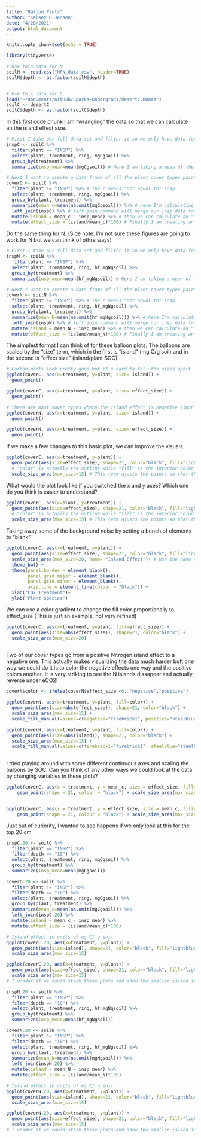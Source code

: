 ```yaml
---
title: "Baloon Plots"
author: "Kelsey H Jensen"
date: "4/28/2021"
output: html_document
---
```


```r
knitr::opts_chunk$set(echo = TRUE)

library(tidyverse)

# Use this data for N
soilN <- read.csv("HFN_data.csv", header=TRUE)
soilN$depth <- as.factor(soilN$depth)


# Use this data for C. 
load("~/Documents/GitHub/Sparks-undergrads/desertC.RData")
soilC <- desertC
soilC$depth <- as.factor(soilC$depth)
```


In this first code chunk I am "wrangling" the data so that we can calculate an the island effect size.  
```r
# First I take our full data set and filter it so we only have data for interspace
inspC <- soilC %>% 
  filter(plant == "INSP") %>% 
  select(plant, treatment, ring, mgCgsoil) %>% 
  group_by(treatment) %>% 
  summarize(insp_mean=mean(mgCgsoil)) # Here I am taking a mean of the SOC concentration across depths (mgC/ g Soil)

# Next I want to create a data frame of all the plant cover types paired with the INSP data
coverC <- soilC %>% 
  filter(plant != "INSP") %>% # The ! means "not equal to" insp
  select(plant, treatment, ring, mgCgsoil) %>% 
  group_by(plant, treatment) %>% 
  summarize(mean_c=mean(na.omit(mgCgsoil))) %>% # here I'm calculating means again
  left_join(inspC) %>% # left join command will merge our insp data frame from above to this new data frame
  mutate(island = mean_c - insp_mean) %>% # then we can calculate an "island" number by subtracting the mean insp soc concentration from the plant soc conecentration 
  mutate(effect_size = (island/mean_c)*100) # Finally I am creating an "effect size" by dividing the "island" value by the original concentration of plant soc which should make it a more relative term that is comparable between plant types. I multiplied by 100 just so the values are easier to see


```

Do the same thing for N. (Side note: I'm not sure these figures are going to work for N but we can think of othre ways)
```r
# First I take our full data set and filter it so we only have data for interspace
inspN <- soilN %>% 
  filter(plant == "INSP") %>% 
  select(plant, treatment, ring, hf_mgNgsoil) %>% 
  group_by(treatment) %>% 
  summarize(insp_mean=mean(hf_mgNgsoil)) # Here I am taking a mean of the SOC concentration across depths (mgC/ g Soil)

# Next I want to create a data frame of all the plant cover types paired with the INSP data
coverN <- soilN %>% 
  filter(plant != "INSP") %>% # The ! means "not equal to" insp
  select(plant, treatment, ring, hf_mgNgsoil) %>% 
  group_by(plant, treatment) %>% 
  summarize(mean_N=mean(na.omit(hf_mgNgsoil))) %>% # here I'm calculating means again
  left_join(inspN) %>% # left join command will merge our insp data frame from above to this new data frame
  mutate(island = mean_N - insp_mean) %>% # then we can calculate an "island" number by subtracting the mean insp soc concentration from the plant soc conecentration 
  mutate(effect_size = (island/mean_N)*100) # Finally I am creating an "effect size" by dividing the "island" value by the original concentration of plant soc which should make it a more relative term that is comparable between plant types. I multiplied by 100 just so the values are easier to see


```

The simplest format I can think of for these balloon plots. The balloons are scaled by the "size" term, which in the first is "island" (mg C/g soil) and in the second is "effect size" (island/plant SOC)
```r
# Carbon plots look pretty good but it's hard to tell the sizes apart
ggplot(coverC, aes(x=treatment, y=plant, size= island)) + 
  geom_point()

ggplot(coverC, aes(x=treatment, y=plant, size= effect_size)) + 
  geom_point()

# There are most cover types where the island effect is negative (INSP > plant) which doesn't translate well
ggplot(coverN, aes(x=treatment, y=plant, size= island)) + 
  geom_point()

ggplot(coverN, aes(x=treatment, y=plant, size= effect_size)) + 
  geom_point()
```

If we make a few changes to this basic plot, we can improve the visuals.
```r
ggplot(coverC, aes(x=treatment, y=plant)) + 
  geom_point(aes(size=effect_size), shape=21, color="black", fill="lightblue") + 
  # "color" is actually the outline while "fill" is the interior color
  scale_size_area(max_size=15) # This term ajusts the points so that the largest size is bigger

```

What would the plot look like if you switched the x and y axes? Which one do you think is easier to understand?
```r
ggplot(coverC, aes(x=plant, y=treatment)) + 
  geom_point(aes(size=effect_size), shape=21, color="black", fill="lightblue") + 
  # "color" is actually the outline while "fill" is the interior color
  scale_size_area(max_size=15) # This term ajusts the points so that the largest size is bigger

```


Taking away some of the background noise by setting a bunch of elements to "blank"
```r

ggplot(coverC, aes(x=treatment, y=plant)) + 
  geom_point(aes(size=effect_size), shape=21, color="black", fill="lightblue") +
  scale_size_area(max_size=20, name= "Island Effect")+ # Use the name term to change the legend title
  theme_bw() +
  theme(panel.border = element_blank(),
        panel.grid.major = element_blank(),
        panel.grid.minor = element_blank(), 
        axis.line = element_line(colour = "black")) +
  xlab("CO2 Treatment")+
  ylab("Plant Species")

```

We can use a color gradient to change the fill color proportionally to effect_size (This is just an example, not very refined)
```r
ggplot(coverC, aes(x=treatment, y=plant, fill=effect_size)) + 
  geom_point(aes(size=abs(effect_size)), shape=21, color="black") +
  scale_size_area(max_size=20)
  
```


Two of our cover types go from a positive Nitrogen island effect to a negative one. This actually makes visualizing the data much harder butt one way we could do it is to color the negative effects one way and the positive colors another. It is very striking to see the N islands dissapear and actually reverse under eCO2!
```r

coverN$color <- ifelse(coverN$effect_size <0, "negative","positive")

ggplot(coverN, aes(x=treatment, y=plant, fill=color)) + 
  geom_point(aes(size=abs(effect_size)), shape=21, color="black") +
  scale_size_area(max_size=15) +
  scale_fill_manual(values=c(negative="firebrick1", positive="steelblue"))

ggplot(coverN, aes(x=treatment, y=plant, fill=color)) + 
  geom_point(aes(size=abs(island)), shape=21, color="black") +
  scale_size_area(max_size=15) +
  scale_fill_manual(values=c(firebrick1="firebrick1", steelblue="steelblue"))
  

```


I tried playing around with some different continuous axes and scaling the baloons by SOC. Can you think of any other ways we could look at the data by changing variables in these plots?
```r
ggplot(coverC, aes(x = treatment, y = mean_c, size = effect_size, fill=plant)) +
    geom_point(shape = 21, colour = "black") + scale_size_area(max_size=15) 


ggplot(coverC, aes(x = treatment, y = effect_size, size = mean_c, fill=plant)) +
    geom_point(shape = 21, colour = "black") + scale_size_area(max_size=5)

```


Just out of curiority, I wanted to see happens if we only look at this for the top 20 cm
```r
inspC.20 <- soilC %>% 
  filter(plant == "INSP") %>% 
  filter(depth == "10") %>% 
  select(plant, treatment, ring, mgCgsoil) %>% 
  group_by(treatment) %>% 
  summarize(insp_mean=mean(mgCgsoil)) 

coverC.20 <- soilC %>% 
  filter(plant != "INSP") %>% 
  filter(depth == "10") %>% 
  select(plant, treatment, ring, mgCgsoil) %>% 
  group_by(plant, treatment) %>% 
  summarize(mean_c=mean(na.omit(mgCgsoil))) %>% 
  left_join(inspC.20) %>%
  mutate(island = mean_c - insp_mean) %>% 
  mutate(effect_size = (island/mean_c)*100)

# Island effect in units of mg C/ g soil
ggplot(coverC.20, aes(x=treatment, y=plant)) + 
  geom_point(aes(size=island), shape=21, color="black", fill="lightblue") +
  scale_size_area(max_size=15)

ggplot(coverC.20, aes(x=treatment, y=plant)) + 
  geom_point(aes(size=effect_size), shape=21, color="black", fill="lightblue") +
  scale_size_area(max_size=15)
# I wonder if we could stack these plots and show the smaller island inside the larger one?

```

```r
inspN.20 <- soilN %>% 
  filter(plant == "INSP") %>% 
  filter(depth == "10") %>% 
  select(plant, treatment, ring, hf_mgNgsoil) %>% 
  group_by(treatment) %>% 
  summarize(insp_mean=mean(hf_mgNgsoil)) 

coverN.20 <- soilN %>% 
  filter(plant != "INSP") %>% 
  filter(depth == "10") %>% 
  select(plant, treatment, ring, hf_mgNgsoil) %>% 
  group_by(plant, treatment) %>% 
  summarize(mean_N=mean(na.omit(mgNgsoil))) %>% 
  left_join(inspN.20) %>%
  mutate(island = mean_N - insp_mean) %>% 
  mutate(effect_size = (island/mean_N)*100)

# Island effect in units of mg C/ g soil
ggplot(coverN.20, aes(x=treatment, y=plant)) + 
  geom_point(aes(size=island), shape=21, color="black", fill="lightblue") +
  scale_size_area(max_size=15)

ggplot(coverN.20, aes(x=treatment, y=plant)) + 
  geom_point(aes(size=effect_size), shape=21, color="black", fill="lightblue") +
  scale_size_area(max_size=15)
# I wonder if we could stack these plots and show the smaller island inside the larger one?

```